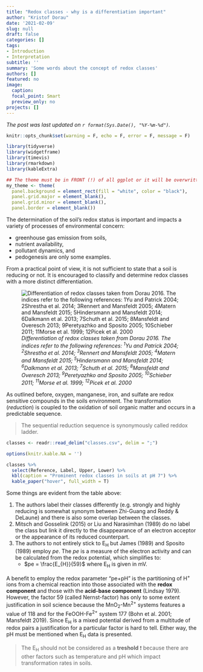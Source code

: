 ```yaml
---
title: "Redox classes - why is a differentiation important"
author: "Kristof Dorau"
date: '2021-02-09'
slug: null
draft: false
categories: []
tags:
- Introduction
- Interpretation
subtitle: ''
summary: 'Some words about the concept of redox classes'
authors: []
featured: no
image:
  caption: 
  focal_point: Smart
  preview_only: no
projects: []
---
```


*The post was last updated on `r format(Sys.Date(), "%Y-%m-%d")`.*

<style>
p.caption {
  font-size: 0.6em;
}
</style>

```r

knitr::opts_chunk$set(warning = F, echo = F, error = F, message = F)

library(tidyverse)
library(widgetframe)
library(timevis)
library(rmarkdown)
library(kableExtra)

## The theme must be in FRONT (!) of all ggplot or it will be overwritten
my_theme <- theme(
  panel.background = element_rect(fill = "white", color = "black"),
  panel.grid.major = element_blank(), 
  panel.grid.minor = element_blank(), 
  panel.border = element_blank())

```

The determination of the soil's redox status is important and impacts a variety of processes of environmental concern:

* greenhouse gas emission from soils,
* nutrient availability,
* pollutant dynamics, and
* pedogenesis are only some examples. 

From a practical point of view, it is not sufficient to state that a soil is reducing or not. It is encouraged to classify and determine redox classes with a more distinct differentiation. 

![*Differentiation of redox classes taken from Dorau 2016. The indices refer to the following references: ^1^Yu and Patrick 2004; ^2^Shrestha et al. 2014; ^3^Rennert and Mansfeldt 2005; ^4^Matern and Mansfeldt 2015; ^5^Hindersmann and Mansfeldt 2014; ^6^Dalkmann et al. 2013; ^7^Schuth et al. 2015; ^8^Mansfeldt and Overesch 2013; ^9^Peretyazhko and Sposito 2005; ^10^Schieber 2011; ^11^Morse et al. 1999; ^12^Picek et al. 2000*](01.PNG)

As outlined before, oxygen, manganese, iron, and sulfate are redox sensitive compounds in the soils environment. The transformation (*reduction*) is coupled to the oxidation of soil organic matter and occurs in a predictable sequence.

> The sequential reduction sequence is synonymously called reddox ladder.

```r

classes <- readr::read_delim("classes.csv", delim = ";")

options(knitr.kable.NA = '')

classes %>%
  select(Reference, Label, Upper, Lower) %>%
  kbl(caption = "Prominent redox classes in soils at pH 7") %>%
  kable_paper("hover", full_width = T)

```

Some things are evident from the table above:

1.  The authors label their classes differently (e.g. strongly and highly reducing is somewhat synonym between Zhi-Guang and Reddy & DeLaune) and there is also some overlap between the classes.
2.  Mitsch and Gosselink (2015) or Liu and Narasimhan (1989) do no label the class but link it directly to the disappearance of an electron acceptor or the appearance of its reduced counterpart.
3.  The authors to not entirely stick to E~H~ but James (1989) and Sposito (1989) employ *pe*. The *pe* is a measure of the electron activity and can be calculated from the redox potential, which simplifies to:
    + $pe = \frac{E_{H}}{59}$ where E~H~ is given in mV. 
    
A benefit to employ the redox parameter "pe+pH" is the partitioning of H^+^ ions from a chemical reaction into those associated with the **redox component** and those with the **acid-base component** (Lindsay 1979). However, the factor 59 (called Nernst-factor) has only to some extent justification in soil science because the MnO~2~-Mn^2+^ systems features a value of 118 and for the FeOOH-Fe^2+^ system 177 (Bohn et al. 2001; Mansfeldt 2019). Since E~H~ is a mixed potential derived from a multitude of redox pairs a justification for a particular factor is hard to tell. Either way, the pH must be mentioned when E~H~ data is presented.  
    
> The E~H~ should not be considered as a **treshold** ❗️ because there are other factors such as temperature and pH which impact transformation rates in soils.
